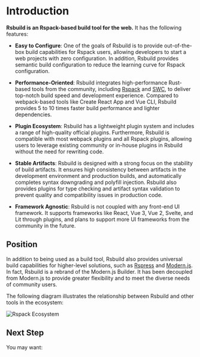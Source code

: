 # Introduction

**Rsbuild is an Rspack-based build tool for the web.** It has the following features:

- **Easy to Configure**: One of the goals of Rsbuild is to provide out-of-the-box build capabilities for Rspack users, allowing developers to start a web projects with zero configuration. In addition, Rsbuild provides semantic build configuration to reduce the learning curve for Rspack configuration.

- **Performance-Oriented**: Rsbuild integrates high-performance Rust-based tools from the community, including [Rspack](https://github.com/web-infra-dev/rspack) and [SWC](https://swc.rs/), to deliver top-notch build speed and development experience. Compared to webpack-based tools like Create React App and Vue CLI, Rsbuild provides 5 to 10 times faster build performance and lighter dependencies.

- **Plugin Ecosystem**: Rsbuild has a lightweight plugin system and includes a range of high-quality official plugins. Furthermore, Rsbuild is compatible with most webpack plugins and all Rspack plugins, allowing users to leverage existing community or in-house plugins in Rsbuild without the need for rewriting code.

- **Stable Artifacts**: Rsbuild is designed with a strong focus on the stability of build artifacts. It ensures high consistency between artifacts in the development environment and production builds, and automatically completes syntax downgrading and polyfill injection. Rsbuild also provides plugins for type checking and artifact syntax validation to prevent quality and compatibility issues in production code.

- **Framework Agnostic**: Rsbuild is not coupled with any front-end UI framework. It supports frameworks like React, Vue 3, Vue 2, Svelte, and Lit through plugins, and plans to support more UI frameworks from the community in the future.

## Position

In addition to being used as a build tool, Rsbuild also provides universal build capabilities for higher-level solutions, such as [Rspress](https://github.com/web-infra-dev/rspress) and [Modern.js](https://github.com/web-infra-dev/modern.js). In fact, Rsbuild is a rebrand of the Modern.js Builder. It has been decoupled from Modern.js to provide greater flexibility and to meet the diverse needs of community users.

The following diagram illustrates the relationship between Rsbuild and other tools in the ecosystem:

![Rspack Ecosystem](https://github.com/web-infra-dev/rsbuild/assets/7237365/1ec93ad6-b8b1-475b-963f-cba1e7d79dec)

## Next Step

You may want:


<NextSteps>
  <Step
    href="/guide/start/quick-start.html"
    title="Quick Start"
    description="Learn how to use Rsbuild"
  />
  <Step
    href="/guide/start/features.html"
    title="All Features"
    description="Learn all features of Rsbuild"
  />
  <Step
    href="/guide/basic/config.html"
    title="Config"
    description="Learn how to configure Rsbuild"
  />
</NextSteps>
